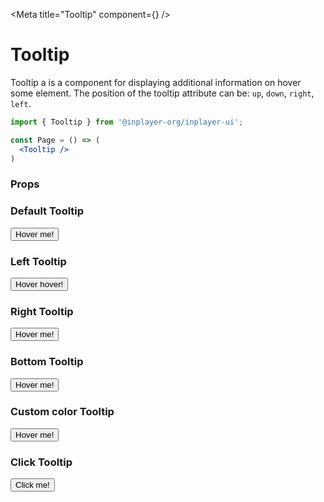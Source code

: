 
<Meta title="Tooltip" component={<Tooltip/>} />

# Tooltip

Tooltip a is a component for displaying additional information on hover some element.
The position of the tooltip attribute can be: `up`, `down`, `right`, `left`.

```jsx
import { Tooltip } from '@inplayer-org/inplayer-ui';

const Page = () => (
  <Tooltip />
)
```

### Props

<Props of={Tooltip}/>

### Default Tooltip
<Preview withSource="open">
  <Story name="default">
    <TooltipWrapper>
        <Tooltip content="😎">
        <Button>Hover me!</Button>
        </Tooltip>
    </TooltipWrapper>
  </Story>
</Preview>

### Left Tooltip
<Preview withSource="open">
  <Story name="left">
    <TooltipWrapper>
        <Tooltip content="Tooltip at the left" placement="left">
            <Button>Hover hover!</Button>
        </Tooltip>
    </TooltipWrapper>
  </Story>
</Preview>

### Right Tooltip
<Preview withSource="open">
  <Story name="right">
    <TooltipWrapper>
        <Tooltip content="Tooltip at the right" placement="right">
            <Button>Hover me!</Button>
        </Tooltip>
    </TooltipWrapper>
  </Story>
</Preview>

### Bottom Tooltip
<Preview withSource="open">
  <Story name="bottom">
    <TooltipWrapper>
        <Tooltip content={`Tooltip at the bottom\nTooltip at the bottom`} placement="bottom">
            <Button>Hover me!</Button>
        </Tooltip>
    </TooltipWrapper>
  </Story>
</Preview>

### Custom color Tooltip
<Preview withSource="open">
  <Story name="color">
    <TooltipWrapper>
        <Tooltip content="Tooltip at the left" placement="left" background="red">
            <Button>Hover me!</Button>
        </Tooltip>
    </TooltipWrapper>
  </Story>
</Preview>

### Click Tooltip
<Preview withSource="open">
  <Story name="click">
    <TooltipWrapper>
        <Tooltip content="Hello!" behavior="click" placement="right">
            <Button>Click me!</Button>
        </Tooltip>
    </TooltipWrapper>
  </Story>
</Preview>


